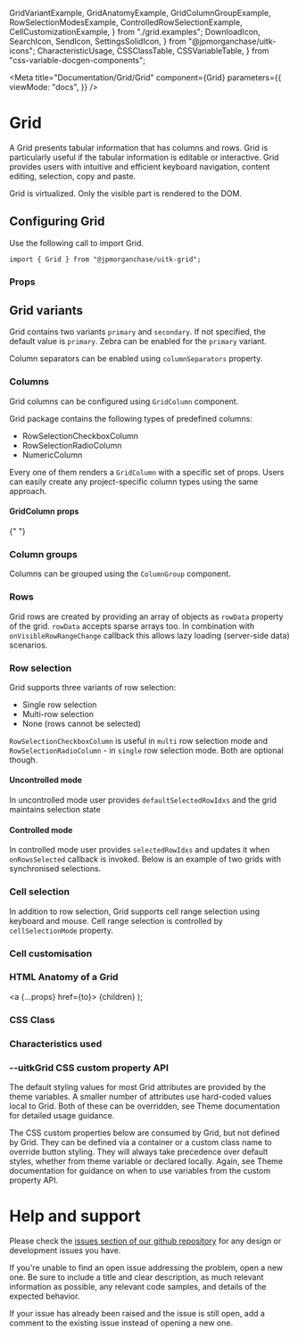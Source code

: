   GridVariantExample,
  GridAnatomyExample,
  GridColumnGroupExample,
  RowSelectionModesExample,
  ControlledRowSelectionExample,
  CellCustomizationExample,
} from "./grid.examples";
  DownloadIcon,
  SearchIcon,
  SendIcon,
  SettingsSolidIcon,
} from "@jpmorganchase/uitk-icons";
  CharacteristicUsage,
  CSSClassTable,
  CSSVariableTable,
} from "css-variable-docgen-components";

<Meta
  title="Documentation/Grid/Grid"
  component={Grid}
  parameters={{
    viewMode: "docs",
  }}
/>

# Grid

A Grid presents tabular information that has columns and rows.
Grid is particularly useful if the tabular information is editable or interactive.
Grid provides users with intuitive and efficient keyboard navigation, content editing, selection, copy and paste.

Grid is virtualized. Only the visible part is rendered to the DOM.

## Configuring Grid

Use the following call to import Grid.

```
import { Grid } from "@jpmorganchase/uitk-grid";
```

### Props

<ArgsTable of={Grid} />

## Grid variants

Grid contains two variants `primary` and `secondary`. If not specified, the default value is `primary`.
Zebra can be enabled for the `primary` variant.

Column separators can be enabled using `columnSeparators` property.

<Canvas>
  <Story name="Grid Variants" decorators={[withFlexGap]}>
    <GridVariantExample />
  </Story>
</Canvas>

### Columns

Grid columns can be configured using `GridColumn` component.

Grid package contains the following types of predefined columns:

- RowSelectionCheckboxColumn
- RowSelectionRadioColumn
- NumericColumn

Every one of them renders a `GridColumn` with a specific set of props.
Users can easily create any project-specific column types using the same approach.

#### GridColumn props

<ArgsTable of={GridColumn} />{" "}

### Column groups

Columns can be grouped using the `ColumnGroup` component.

<Canvas>
  <Story name="Grid with grouped columns" decorators={[withFlexGap]}>
    <GridColumnGroupExample />
  </Story>
</Canvas>

### Rows

Grid rows are created by providing an array of objects as `rowData` property of the grid.
`rowData` accepts sparse arrays too.
In combination with `onVisibleRowRangeChange` callback this allows lazy loading (server-side data) scenarios.

### Row selection

Grid supports three variants of row selection:

- Single row selection
- Multi-row selection
- None (rows cannot be selected)

`RowSelectionCheckboxColumn` is useful in `multi` row selection mode and `RowSelectionRadioColumn` - in `single` row selection mode.
Both are optional though.

#### Uncontrolled mode

In uncontrolled mode user provides `defaultSelectedRowIdxs` and the grid maintains selection state

<Canvas>
  <Story name="Grid row selection modes" decorators={[withFlexGap]}>
    <RowSelectionModesExample />
  </Story>
</Canvas>

#### Controlled mode

In controlled mode user provides `selectedRowIdxs` and updates it when `onRowsSelected` callback is invoked.
Below is an example of two grids with synchronised selections.

<Canvas>
  <Story name="Grid row selection controlled mode" decorators={[withFlexGap]}>
    <ControlledRowSelectionExample />
  </Story>
</Canvas>

### Cell selection

In addition to row selection, Grid supports cell range selection using keyboard and mouse.
Cell range selection is controlled by `cellSelectionMode` property.

### Cell customisation

<Canvas>
  <Story name="Cell value customization" decorators={[withFlexGap]}>
    <CellCustomizationExample />
  </Story>
</Canvas>

### HTML Anatomy of a Grid

  <a {...props} href={to}>
    {children}
  </a>
);

<Canvas>
  <ComponentAnatomy>
    <GridAnatomyExample />
  </ComponentAnatomy>
</Canvas>

### CSS Class

<CSSClassTable of={Grid} />

### Characteristics used

<CharacteristicUsage of={Grid} />

### --uitkGrid CSS custom property API

The default styling values for most Grid attributes are provided by the theme variables. A smaller number of attributes
use hard-coded values local to Grid. Both of these can be overridden, see Theme documentation for detailed usage guidance.

The CSS custom properties below are consumed by Grid, but not defined by Grid. They can be defined via a container or
a custom class name to override button styling. They will always take precedence over default styles, whether from theme variable
or declared locally. Again, see Theme documentation for guidance on when to use variables from the custom property API.

<CSSVariableTable of={Grid} />

# Help and support

Please check the [issues section of our github repository](https://github.com/jpmorganchase/uitk/issues) for any design or development issues you have.

If you're unable to find an open issue addressing the problem, open a new one. Be sure to include a title and clear description, as much relevant information as possible, any relevant code samples, and details of the expected behavior.

If your issue has already been raised and the issue is still open, add a comment to the existing issue instead of opening a new one.
